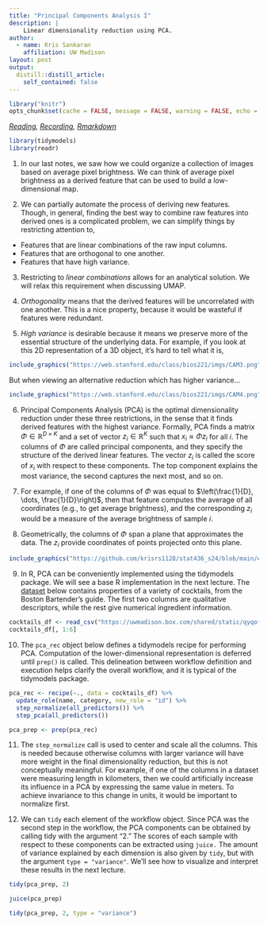 ```yaml
---
title: "Principal Components Analysis I"
description: |
    Linear dimensionality reduction using PCA.
author:
  - name: Kris Sankaran
    affiliation: UW Madison
layout: post
output:
  distill::distill_article:
    self_contained: false
---
```


```r
library("knitr")
opts_chunk$set(cache = FALSE, message = FALSE, warning = FALSE, echo = TRUE)
```

_[Reading](https://juliasilge.com/blog/cocktail-recipes-umap/), [Recording](https://mediaspace.wisc.edu/media/Week%2010%20%5B2%5D%20Principal%20Components%20Analysis%20I/1_xc5q0v9t), [Rmarkdown](https://github.com/krisrs1128/stat436_s24/blob/main/notes/2024-12-27-week10-2.Rmd)_

```r
library(tidymodels)
library(readr)
```

1. In our last notes, we saw how we could organize a collection of images based
on average pixel brightness. We can think of average pixel brightness as a
derived feature that can be used to build a low-dimensional map.

2. We can partially automate the process of deriving new features. Though, in
general, finding the best way to combine raw features into derived ones is a
complicated problem, we can simplify things by restricting attention to,
  - Features that are linear combinations of the raw input columns.
  - Features that are orthogonal to one another.
  - Features that have high variance.

3. Restricting to *linear combinations* allows for an analytical solution. We
will relax this requirement when discussing UMAP.

4. *Orthogonality* means that the derived features will be uncorrelated with one
another. This is a nice property, because it would be wasteful if features were
redundant.

5. *High variance* is desirable because it means we preserve more of the
essential structure of the underlying data. For example, if you look at this 2D
representation of a 3D object, it’s hard to tell what it is,

```r
include_graphics("https://web.stanford.edu/class/bios221/imgs/CAM3.png")
```

But when viewing an alternative reduction which has higher variance...

```r
include_graphics("https://web.stanford.edu/class/bios221/imgs/CAM4.png")
```
	
6. Principal Components Analysis (PCA) is the optimal dimensionality reduction
under these three restrictions, in the sense that it finds derived features with
the highest variance. Formally, PCA finds a matrix $\Phi \in \mathbb{R}^{D
\times K}$ and a set of vector $z_{i} \in \mathbb{R}^{K}$ such that $x_{i}
\approx \Phi z_{i}$ for all $i$. The columns of $\Phi$ are called principal
components, and they specify the structure of the derived linear features. The
vector $z_{i}$ is called the score of $x_{i}$ with respect to these components.
The top component explains the most variance, the second captures the next most,
and so on.

7. For example, if one of the columns of $\Phi$ was equal to $\left(\frac{1}{D},
\dots, \frac{1}{D}\right)$, then that feature computes the average of all
coordinates (e.g., to get average brightness), and the corresponding $z_{i}$
would be a measure of the average brightness of sample $i$.

8. Geometrically, the columns of $\Phi$ span a plane that approximates the data.
The $z_{i}$ provide coordinates of points projected onto this plane.

```r
include_graphics("https://github.com/krisrs1128/stat436_s24/blob/main/exercises/figure/pca_projection.png?raw=true")
```

9. In R, PCA can be conveniently implemented using the tidymodels package. We
will see a base R implementation in the next lecture. The
[dataset](https://github.com/rfordatascience/tidytuesday/blob/master/data/2020/2020-05-26/readme.md)
below contains properties of a variety of cocktails, from the Boston Bartender's
guide. The first two columns are qualitative descriptors, while the rest give
numerical ingredient information.

```r
cocktails_df <- read_csv("https://uwmadison.box.com/shared/static/qyqof2512qsek8fpnkqqiw3p1jb77acf.csv")
cocktails_df[, 1:6]
```
10. The `pca_rec` object below defines a tidymodels recipe for performing PCA.
Computation of the lower-dimensional representation is deferred until `prep()`
is called. This delineation between workflow definition and execution helps
clarify the overall workflow, and it is typical of the tidymodels package.

```r
pca_rec <- recipe(~., data = cocktails_df) %>%
  update_role(name, category, new_role = "id") %>%
  step_normalize(all_predictors()) %>%
  step_pca(all_predictors())

pca_prep <- prep(pca_rec)
```

11. The `step_normalize` call is used to center and scale all the columns. This
is needed because otherwise columns with larger variance will have more weight
in the final dimensionality reduction, but this is not conceptually meaningful.
For example, if one of the columns in a dataset were measuring length in
kilometers, then we could artificially increase its influence in a PCA by
expressing the same value in meters. To achieve invariance to this change in
units, it would be important to normalize first.

12. We can `tidy` each element of the workflow object. Since PCA was the second
step in the workflow, the PCA components can be obtained by calling tidy with the
argument "2." The scores of each sample with respect to these components can be
extracted using `juice.` The amount of variance explained by each dimension is
also given by `tidy`, but with the argument `type = "variance"`. We'll see how
to visualize and interpret these results in the next lecture.

```r
tidy(pca_prep, 2)
```

```r
juice(pca_prep)
```
```r
tidy(pca_prep, 2, type = "variance")
```

